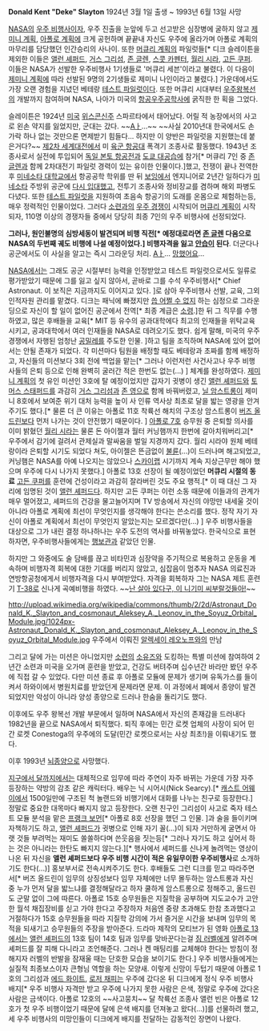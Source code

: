 

'''Donald Kent "Deke" Slayton'''
1924년 3월 1일 출생 ~ 1993년 6월 13일 사망

[[NASA]]의 [[우주 비행사]]이자, 우주 진출을 눈앞에 두고 선고받은 심장병에 굴하지 않고 [[제미니 계획]], [[아폴로 계획]]에 크게 공헌하며 끝끝내 자신도 우주에 올라가며 아폴로 계획의 마무리를 담당했던 인간승리의 사나이. 또한 [[머큐리 계획]]의 파일럿들[* 디크 슬레이튼을 제외한 이들은 [[앨런 셰퍼드]], [[거스 그리섬]], [[존 글렌]], [[스콧 카펜터]], [[월리 시라]], [[고든 쿠퍼]]. 이들은 NASA가 선발한 우주비행사 1기생들로 '머큐리 세븐'이라고 불렸다. 이 다음이 [[제미니 계획]]에 따라 선발된 9명의 2기생들로 제미니 나인이라고 불렸다.] 가운데에서도 가장 오랜 경험을 지녔던 베테랑 [[테스트 파일럿]]이다. 또한 머큐리 시대부터 [[우주왕복선]]의 개발까지 참여하며 NASA, 나아가 미국의 [[항공우주공학]]사에 굵직한 한 획을 그었다.

슬레이튼은 1924년 [[미국]] [[위스콘신]]주 스파르타에서 태어났다. 어릴 적 농장에서의 사고로 왼손 약지를 잃었지만, 군대는 갔다. ~~[[Aㅏ]]...~~ ~~사실 2010년대 한국에서도 손가락 하나 없는 것만으론 면제받기 힘들다... 하지만 이 양반은 파일럿을 지원했는데 붙은거다?~~ [[제2차 세계대전]]에서 미 [[육군 항공대]] 폭격기 조종사로 활동했다. 1943년 조종사로서 실전에 투입되어 [[독일 본토 항공전]]과 [[도쿄 대공습]]에 참가[* 머큐리 7인 중 [[존 글렌]]과 함께 2차대전기 파일럿 경력이 있는 유이한 인물이다.]했고, 전쟁이 끝나 전역한 후 [[미네소타 대학교]]에서 항공공학 학위를 딴 뒤 [[보잉]]에서 엔지니어로 2년간 일하다가 [[미네소타]] 주방위 공군에 [[군대 다시 가기|다시 입대]]했고, 전투기 조종사와 정비장교를 겸하며 해외 파병도 다녔다. 또한 [[테스트 파일럿]]을 지원하여 초음속 항공기의 도래를 온몸으로 체험하는등, 매우 정력적인 인물이었다. 그러다 [[소련]]과의 [[우주 경쟁]]이 시작되어 [[머큐리 계획]]이 시작되자, 110명 이상의 경쟁자들 중에서 당당히 최종 7인의 우주 비행사에 선정되었다.

'''그러나, 원인불명의 심방세동이 발견되며 비행 직전[* 예정대로라면 [[존 글렌]] 다음으로 NASA의 두번째 궤도 비행에 나설 예정이었다.] 비행자격을 잃고 [[안습]]이 된다'''. 더군다나 공군에서도 이 사실을 알고는 즉시 그라운딩 처리. [[Aㅏ]]... [[망했어요]]...

[[NASA]]에서는 그래도 공군 시절부터 능력을 인정받았고 테스트 파일럿으로서도 일류로 평가받았기 때문에 그를 잃고 싶지 않아서, 곧바로 그를 수석 우주비행사[* Chief Astronaut. 이 보직은 지금까지도 이어지고 있다. ]로 삼아 우주비행사 선발, 교육, 그외 인적자원 관리를 맡겼다. 디크는 패닉에 빠졌지만 [[씁 어쩔 수 없지]] 하는 심정으로 그라운딩으로 자신이 할 일이 없어진 공군에서 전역[* 최종 계급은 [[소령]].]한 뒤 그 직무를 수행하였고, 많은 후배들을 교육[* MIT 등 유수의 공과대학에다 최고의 인재들을 위탁교육시키고, 공과대학에서 여러 인재들을 NASA로 데려오기도 했다. 쉽게 말해, 미국의 우주 경쟁에서 자행된 엄청난 [[공밀레]]를 주도한 인물. ]하고 팀을 조직하며 NASA에 있어 없어서는 안될 존재가 되었다. 각 미션마다 팀원을 배정할 때도 베테랑과 초짜를 함께 배정하고, 자신들의 미션보다 3회 전에 백업을 맡는[* 그러나 이런저런 사건사고나 우주 비행사들의 은퇴 등으로 인해 완벽히 굴러간 적은 한번도 없는(...) ] 체계를 완성하였다. [[제미니 계획]]의 첫 유인 미션인 3호에 탈 예정이었지만 갑자기 귓병이 생긴 [[앨런 셰퍼드]]와 [[토머스 스태퍼드]]를 과감히 [[거스 그리섬]]과 [[존 영]]으로 함께 바꿔버렸고, [[닐 암스트롱]]이 제미니 8호에서 보여준 위기 대처 능력을 높이 사 인류 역사상 최초로 달을 밟는 영광을 안겨주기도 했다.[* 물론 더 큰 이유는 아폴로 11호 착륙선 해치의 구조상 암스트롱이 [[버즈 올드린]]보다 먼저 나가는 것이 안전했기 때문이다. ] [[아폴로 7호]] 승무원 중 은퇴할 의사를 이미 밝혔던 [[월리 시라]]는 물론 돈 아이젤과 월터 커닝햄까지 한번에 갈아치워버리고[* 우주에서 감기에 걸려서 관제실과 말싸움을 벌일 지경까지 갔다. 월리 시라야 원체 베테랑이라 은퇴할 시기도 되었다 쳐도, 아이젤은 뜬금없이 [[불륜]](...)이 드러나며 해고되었고, 커닝햄은 NASA를 아예 나오지는 않았으나 [[스카이랩]] 시기까지 계속 지상근무만 해야 했으며 우주에 다시 나가지 못했다.] 아폴로 13호 선장이 될 예정이었던 '''머큐리 시절의 동료''' [[고든 쿠퍼]]를 훈련에 건성이라고 과감히 잘라버린 것도 주요 행적.[* 이 때 대신 그 자리에 임명된 것이 [[앨런 셰퍼드]]다. 하지만 고든 쿠퍼는 이런 소동 때문에 이들과의 관계가 매우 멀어졌고, 셰퍼드의 건강을 물고늘어지며 TV 방송에서 자신의 야망만 내세울 것이 아니라 아폴로 계획에 최선이 무엇인지를 생각해야 한다는 쓴소리를 했다. 정작 자기 자신이 아폴로 계획에서 최선이 무엇인지 알았는지는 모르겠다만(...) ] 우주 비행사들을 대상으로 그가 내린 결정 하나하나는 우주 도전의 역사를 바꿔놓았다. 한국식으로 표현하자면, 우주비행사들에게는 [[행보관]]과 같았던 인물.

하지만 그 와중에도 술 담배를 끊고 비타민과 심장약을 주기적으로 복용하고 운동을 계속하며 비행자격 회복에 대한 기대를 버리지 않았고, 심잡음이 멈추자 NASA 의료진과 연방항공청에게서 비행자격을 다시 부여받았다. 자격을 회복하자 그는 NASA 제트 훈련기 [[T-38]]로 신나게 곡예비행을 하였다. ~~[[난 살아 있다구, 이 니기미 씨부랄것들아!]]~~

http://upload.wikimedia.org/wikipedia/commons/thumb/2/2d/Astronaut_Donald_K._Slayton_and_cosmonaut_Aleksey_A._Leonov_in_the_Soyuz_Orbital_Module.jpg/1024px-Astronaut_Donald_K._Slayton_and_cosmonaut_Aleksey_A._Leonov_in_the_Soyuz_Orbital_Module.jpg
우주에서 이뤄진 [[알렉세이 레오노프]]와의 만남

그리고 달에 가는 미션은 아니었지만 [[소련]]의 [[소유즈]]와 도킹하는 특별 미션에 참여하여 2년간 소련과 미국을 오가며 훈련을 받았고, 건강도 버텨주며 십수년간 바라만 봤던 우주에 직접 갈 수 있었다. 다만 미션 종료 후 아폴로 모듈에 문제가 생기며 유독가스를 들이켜서 하와이에서 병원치료를 받았던게 문제라면 문제. 이 과정에서 폐에서 종양이 발견되었지만 악성이 아니라 양성 종양으로 드러나 한숨을 돌리기도 했다.

이후에도 우주 왕복선 개발 부문에서 일하며 NASA에서 자신의 존재감을 드러내다 1982년을 끝으로 NASA에서 퇴직했다. 퇴직 후에는 민간 로켓 업체의 사장이 되어 민간 로켓 Conestoga의 우주에의 도달(민간 로켓으로서는 사상 최초!)을 이뤄내기도 했다.

이후 1993년 [[뇌종양]]으로 사망했다.

[[지구에서 달까지]]에서는 대체적으로 임무에 따라 주연이 자주 바뀌는 가운데 가장 자주 등장하는 약방의 감초 같은 캐릭터다. 배우는 닉 시어시(Nick Searcy).[* [[캐스트 어웨이]]에서 1500일만에 구조된 척 놀랜드와 비행기에서 대화를 나누는 친구로 등장한다.] 정말로 중요한 대목마다 빠지지 않고 등장한다. 오랜 친구인 그리섬이 사고로 죽자 테스트 모듈 분석을 맡은 [[프랭크 보먼]][* 아폴로 8호 선장을 했던 그 인물. ]과 술을 들이키며 자책하기도 하고, [[앨런 셰퍼드]]가 귓병으로 인해 자기 꼴(...)이 되자 거만하게 굴면서 아랫 것들 부려먹는 재미도 쏠쏠하다며 쓴웃음을 짓는등[* 그러나 자기도 하고 싶어서 하는 것은 아니라는 한탄도 빠지지 않는다.][* 행사에서 셰퍼드를 신나게 놀려먹는 영상이 나온 뒤 자신을 '''앨런 셰퍼드보다 우주 비행 시간이 적은 유일무이한 우주비행사'''로 소개하기도 한다(...)] 홍보부서로 전속시켜주기도 한다. 후배들도 그런 디크를 믿고 따라주면서[* 버즈 올드린이 임무의 상징성보다 임무 자체에만 너무 몰두하는 암스트롱과 자신 중 누가 먼저 달을 밟느냐를 결정해달라고 하자 쿨하게 암스트롱으로 정해주고, 올드린도 군말 없이 그에 따른다. 아폴로 15호 승무원들은 지질학을 공부하며 지도교수가 고안한 월석 채집장비를 싣고 가야 한다고 주장하자 처음엔 중량 초과해도 한참 초과했다고 거절하다가 15호 승무원들을 따라 지질학 강의에 가서 즐거운 시간을 보내며 임무의 목적을 되새기고 승무원들의 주장을 받아준다. 드라마 제작의 모티브가 된 영화 [[아폴로 13]]에서는 [[앨런 셰퍼드]]의 13호 팀이 14호 팀과 임무를 맞바꾼다는걸 [[짐 러벨]]에게 알려주며 셰퍼드를 잘 피해 다니라고 조언해준다. 그러나 켄 매팅리를 교체해야 한다는 방침이 정해지자 러벨의 반발을 잠재울 때는 단호한 모습을 보이기도 한다.] 우주 비행사들에게는 실질적 최종보스이자 큰형님 역할을 하는 모양새. 이렇게 신망이 두텁기 때문에 아폴로 1호의 그리섬과 [[에드 화이트]], [[로저 채피]]는 우주에 갔다온 뒤 디크에게 정식 우주 비행사 배지[* 우주 비행사 자격만 받고 우주에 나가지 못한 사람은 은색, 정말로 우주에 갔다온 사람은 금색이다. 아폴로 12호의 ~~사고뭉치~~ 달 착륙선 조종사 앨런 빈은 아폴로 12호가 첫 우주 비행이었기 때문에 달에 은색 배지를 던져놓고 왔다(...)]를 선물하려 했고, 세 우주 비행사의 미망인들이 디크에게 배지를 전달하는 감동적인 장면이 나왔다.

